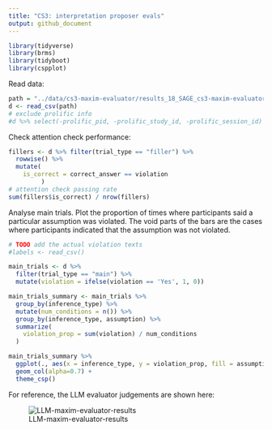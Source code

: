 ```yaml
---
title: "CS3: interpretation proposer evals"
output: github_document
---
```


```r
library(tidyverse)
library(brms)
library(tidyboot)
library(cspplot)
```

Read data:
```r
path = "../data/cs3-maxim-evaluator/results_18_SAGE_cs3-maxim-evaluator-evals_full.csv"
d <- read_csv(path)
# exclude prolific info
#d %>% select(-prolific_pid, -prolific_study_id, -prolific_session_id) %>% write_csv(path)
```

Check attention check performance:
```r
fillers <- d %>% filter(trial_type == "filler") %>%
  rowwise() %>%
  mutate(
    is_correct = correct_answer == violation
         )
# attention check passing rate
sum(fillers$is_correct) / nrow(fillers)
```

Analyse main trials. Plot the proportion of times where participants said a particular assumption was violated. The void parts of the bars are the cases where participants indicated that the assumption was not violated. 
```r
# TODO add the actual violation texts
#labels <- read_csv()

main_trials <- d %>%
  filter(trial_type == "main") %>%
  mutate(violation = ifelse(violation == 'Yes', 1, 0))

main_trials_summary <- main_trials %>%
  group_by(inference_type) %>%
  mutate(num_conditions = n()) %>%
  group_by(inference_type, assumption) %>%
  summarize(
    violation_prop = sum(violation) / num_conditions
  ) 

main_trials_summary %>%
  ggplot(., aes(x = inference_type, y = violation_prop, fill = assumption)) +
  geom_col(alpha=0.7) +
  theme_csp()
```

For reference, the LLM evaluator judgements are shown here:

![LLM-maxim-evaluator-results](cs3-maxim-evaluator-pilot1_files/ours_violation_trigger.png)